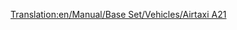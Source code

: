 [[Translation:en/Manual/Base Set/Vehicles/Airtaxi A21]]

{{en/Aircraft|Name=Airtaxi A21
|Image=[[File:en/AirbusA300.png|Airtaxi A21]]
|Cost=41.015 (82,030)
|Speed=947 kph (592 MPH)
|Annual=6.609 (13,218)
|Designed=1973
|Lifespan=24
|Capacity=260 passengers & 30 bags of mail
|Description=The first Airtaxi/Airbus plane. Fairly decent
|Real-life=[https://www.wikipedia.org/wiki/Airbus A300 Airbus A300]
}}
